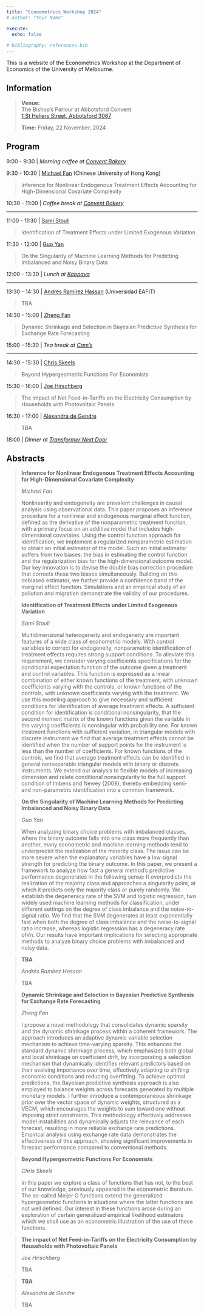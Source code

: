 ```yaml
---
title: "Econometrics Workshop 2024"
# author: "Your Name"

execute:
  echo: false
  
# bibliography: references.bib
---
```


This is a website of the Econometrics Workshop at the Department of Economics of the University of Melbourne.

## Information

> **Venue:** \
> The Bishop's Parlour at Abbotsford Convent\
> [1 St Heliers Street, Abbotsford 3067](https://maps.app.goo.gl/QcvH5am46RfHyEhF8)
> 
> **Time:** Friday, 22 November, 2024

## Program

 9:00 - 9:30 | *Morning coffee at [Convent Bakery](https://abbotsfordconvent.com.au/whos-here/convent-bakery/)*

 9:30 - 10:30 | [Michael Fan](https://michaelqfan.weebly.com/) (Chinese University of Hong Kong)

> Inference for Nonlinear Endogenous Treatment Effects Accounting for High-Dimensional Covariate Complexity

10:30 - 11:00 | *Coffee break at [Convent Bakery](https://abbotsfordconvent.com.au/whos-here/convent-bakery/)*

***

11:00 - 11:30 | [Sami Stouli](https://samistouli.com/)

> Identification of Treatment Effects under Limited Exogenous Variation


11:30 - 12:00 | [Guo Yan](https://www.guoyan.org)

> On the Singularity of Machine Learning Methods for Predicting Imbalanced and Noisy Binary Data

12:00 - 13:30 | *Lunch at [Kappaya](https://abbotsfordconvent.com.au/whos-here/kappaya/)*

***

13:30 - 14:30 | [Andrés Ramírez Hassan](https://scholar.google.com/citations?user=N9yVHl4AAAAJ) (Universidad EAFIT)

> TBA

14:30 - 15:00 | [Zheng Fan](https://github.com/zhengf1)

> Dynamic Shrinkage and Selection in Bayesian Predictive Synthesis for Exchange Rate Forecasting


15:00 - 15:30 | *Tea break at [Cam's](https://www.camskiosk.com.au/)*

***

14:30 - 15:30 | [Chris Skeels](https://fbe.unimelb.edu.au/economics/our-people/honorary_staff/profiles/christopher-skeels)

> Beyond Hypergeometric Functions For Economists

15:30 - 16:00 | [Joe Hirschberg ](https://findanexpert.unimelb.edu.au/profile/502-joe-hirschberg)

> The impact of Net Feed-in-Tariffs on the Electricity Consumption by Households with Photovoltaic Panels

16:30 - 17:00 | [Alexandra de Gendre](https://adegendre.github.io/)

> TBA


18:00  | *Dinner at [Transformer Next Door](https://www.transformernextdoor.com.au/)*

## Abstracts


>**Inference for Nonlinear Endogenous Treatment Effects Accounting for High-Dimensional Covariate Complexity**
>
> *Michael Fan*
>
> Nonlinearity and endogeneity are prevalent challenges in causal analysis using observational data. This paper proposes an inference procedure for a nonlinear and endogenous marginal effect function, defined as the derivative of the nonparametric treatment function, with a primary focus on an additive model that includes high-dimensional covariates. Using the control function approach for identification, we implement a regularized nonparametric estimation to obtain an initial estimator of the model. Such an initial estimator suffers from two biases: the bias in estimating the control function and the regularization bias for the high-dimensional outcome model. Our key innovation is to devise the double bias correction procedure that corrects these two biases simultaneously. Building on this debiased estimator, we further provide a confidence band of the marginal effect function. Simulations and an empirical study of air pollution and migration demonstrate the validity of our procedures. 




> **Identification of Treatment Effects under Limited Exogenous Variation**
>
> *Sami Stouli*
>
> Multidimensional heterogeneity and endogeneity are important features of a wide class of econometric models. With control variables to correct for endogeneity, nonparametric identification of treatment effects requires strong support conditions. To alleviate this requirement, we consider varying coefficients specifications for the conditional expectation function of the outcome given a treatment and control variables. This function is expressed as a linear combination of either known functions of the treatment, with unknown coefficients varying with the controls, or known functions of the controls, with unknown coefficients varying with the treatment. We use this modeling approach to give necessary and sufficient conditions for identification of average treatment effects. A sufficient condition for identification is conditional nonsingularity, that the second moment matrix of the known functions given the variable in the varying coefficients is nonsingular with probability one. For known treatment functions with sufficient variation, in triangular models with discrete instrument we find that average treatment effects cannot be identified when the number of support points for the instrument is less than the number of coefficients. For known functions of the controls, we find that average treatment effects can be identified in general nonseparable triangular models with binary or discrete instruments. We extend our analysis to flexible models of increasing dimension and relate conditional nonsingularity to the full support condition of Imbens and Newey (2009), thereby embedding semi- and non-parametric identification into a common framework.


> **On the Singularity of Machine Learning Methods for Predicting Imbalanced and Noisy Binary Data**
>
> *Guo Yan*
>
> When analyzing binary choice problems with imbalanced classes, where the binary outcome falls into one class more frequently than another, many econometric and machine learning methods tend to underpredict the realization of the minority class. The issue can be more severe when the explanatory variables have a low signal strength for predicting the binary outcome. In this paper, we present a framework to analyze how fast a general method’s predictive performance degenerates in the following sense: It overpredicts the realization of the majority class and approaches a singularity point, at which it predicts only the majority class or purely randomly. We establish the degeneracy rate of the SVM and logistic regression, two widely used machine learning methods for classification, under different settings on the degree of class imbalance and the noise-to-signal ratio. We find that the SVM degenerates at least exponentially fast when both the degree of class imbalance and the noise-to-signal ratio increase, whereas logistic regression has a degeneracy rate of√n. Our results have important implications for selecting appropriate methods to analyze binary choice problems with imbalanced and noisy data.


> **TBA**
>
> *Andrés Ramírez Hassan*
>
> TBA


> **Dynamic Shrinkage and Selection in Bayesian Predictive Synthesis for Exchange Rate Forecasting**
>
> *Zheng Fan*
>
> I propose a novel methodology that consolidates dynamic sparsity and the dynamic shrinkage process within a coherent framework. The approach introduces an adaptive dynamic variable selection mechanism to achieve time-varying sparsity. This enhances the standard dynamic shrinkage process, which emphasizes both global and local shrinkage on coefficient drift, by incorporating a selection mechanism that dynamically identifies relevant predictors based on their evolving importance over time, effectively adapting to shifting economic conditions and reducing overfitting. To achieve optimal predictions, the Bayesian predictive synthesis approach is also employed to balance weights across forecasts generated by multiple monetary models. I further introduce a contemporaneous shrinkage prior over the vector space of dynamic weights, structured as a VECM, which encourages the weights to sum toward one without imposing strict constraints. This methodology effectively addresses model instabilities and dynamically adjusts the relevance of each forecast, resulting in more reliable exchange rate predictions. Empirical analysis using exchange rate data demonstrates the effectiveness of this approach, showing significant improvements in forecast performance compared to conventional methods.


> **Beyond Hypergeometric Functions For Economists**
>
> *Chris Skeels*
>
> In this paper we explore a class of functions that has not, to the best of our knowledge, previously appeared in the econometric literature. The so-called Meijer G functions extend the generalized hypergeometric functions in situations where the latter functions are not well defined. Our interest in these functions arose during an exploration of certain generalized empirical likelihood estimators which we shall use as an econometric illustration of the use of these functions.


> **The impact of Net Feed-in-Tariffs on the Electricity Consumption by Households with Photovoltaic Panels**
>
> *Joe Hirschberg*
>
>  TBA


> **TBA**
>
> *Alexandra de Gendre*
>
> TBA
